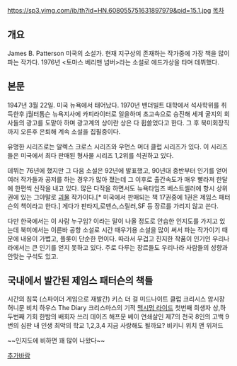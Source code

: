 https://sp3.yimg.com/ib/th?id=HN.608055751631897979&pid=15.1.jpg
[[목차]]

== 개요 ==
James B. Patterson
미국의 소설가. 현재 지구상의 존재하는 작가중에 가장 책을 많이 파는 작가다.
1976년 <토마스 베리맨 넘버>라는 소설로 에드가상을 타며 데뷔했다.

== 본문 == 
1947년 3월 22일. 미국 뉴욕에서 태어났다. 1970년 밴더빌트 대학에서 석사학위를 취득한후 j월터톰슨 뉴욕지사에 카피라이터로 일을하며 초고속으로 승진해 세계 굴지의 회사들의 광고를 도맡아 하며 광고계의 상이란 상은 다 휩쓸었다고 한다. 그 후 북미회장직 까지 오른후 은퇴해 계속 소설을 집필중이다.

유명한 시리즈로는 알렉스 크로스 시리즈와 우먼스 머더 클럽 시리즈가 있다. 이 시리즈들은 미국에서 최다 판매된 형사물 시리즈 1,2위를 석권하고 있다. 

데뷔는 76년에 했지만 그 다음 소설은 92년에 발표했고, 90년대 중반부터 인기를 얻어 여러 작가들과 공저를 하는 경우가 많아 졌는데 그 이후로 출간속도가 매우 빨라져 한달에 한편씩 신작을 내고 있다. 많은 다작을 하면서도 뉴욕타임즈 베스트셀러에 항시 상위권에 있는 그야말로 [[괴물]] 작가이다.[* 미국에서 판매되는 책 17권중에 1권은 제임스 패터슨의 책이라고 한다.] 게다가 판타지,로맨스,스릴러,SF 등 장르를 가리지 않고 쓴다. 

다만 한국에서는 이 사람 누구임? 이라는 말이 나올 정도로 안습한 인지도를 가지고 있는데 북미에서는 이른바 공항 소설로 시간 때우기용 소설을 많이 써서 파는 작가이기 때문에 내용이 가볍고, 플롯이 단순한 편이다. 따라서 무겁고 진지한 작품이 인기인 우리나라에서는 큰 인기를 얻지 못하고 있다. 주로 다루는 장르들도 우리나라 사람들의 성향과 안맞는 구석도 있고.

== 국내에서 발간된 제임스 패터슨의 책들 ==
시간의 침묵 (스파이더 게임으로 재발간)
키스 더 걸
미드나이트 클럽
크리시스
암시장
허니문
비치 하우스
The Diary
크리스마스의 기적
[[맥시멈 라이드]]
첫번째 희생자 상,하
두번째 기회
한밤의 배회자
쓰리 데이즈
해프문 베이 연쇄살인
제7의 천국
8인의 고백
9번의 심판
내 인생 최악의 학교 1,2,3,4
지금 사랑해도 될까요?
비키니
위치 앤 위저드 

~~인지도에 비하면 꽤 많이 나왔다~~

[[추가바람]]
